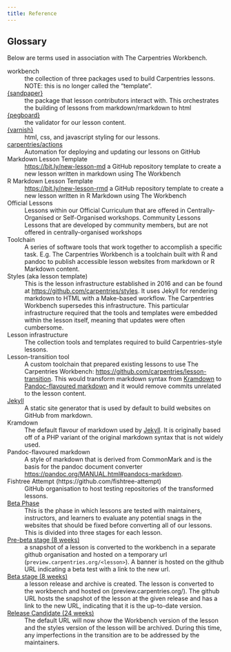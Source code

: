 ```yaml
---
title: Reference
---
```



## Glossary

Below are terms used in association with The Carpentries Workbench.

[workbench]{#workbench .anchored}
: the collection of three packages used to build Carpentries lessons. NOTE: this
  is no longer called the “template”.

[{sandpaper}](https://carpentries.github.io/sandpaper){#sandpaper .anchored}
: the package that lesson contributors interact with. This orchestrates the
  building of lessons from markdown/rmarkdown to html

[{pegboard}](https://carpentries.github.io/pegboard){#pegboard .anchored}
: the validator for our lesson content.

[{varnish}](https://carpentries.github.io/varnish){#varnish .anchored}
: html, css, and javascript styling for our lessons.

[carpentries/actions](https://github.com/carpentries/actions){#actions .anchored}
: Automation for deploying and updating our lessons on GitHub

[Markdown Lesson Template]{#markdown-lesson-template .anchored}
: <https://bit.ly/new-lesson-md> a GitHub repository template to create a new
  lesson written in markdown using The Workbench

[R Markdown Lesson Template]{#r-markdown-lesson-template .anchored}
: <https://bit.ly/new-lesson-rmd> a GitHub repository template to create a new
  lesson written in R Markdown using The Workbench

[Official Lessons]{#official-lessons .anchored}
: Lessons within our Official Curriculum that are offered in
  Centrally-Organised or Self-Organised workshops. Community Lessons Lessons
  that are developed by community members, but are not offered in
  centrally-organised workshops

[Toolchain]{#toolchain  .anchored}
: A series of software tools that work together to accomplish a specific task.
  E.g. The Carpentries Workbench is a toolchain built with R and pandoc to
  publish accessible lesson websites from markdown or R Markdown content.

[Styles (aka lesson template)]{#styles .anchored}
: This is the lesson infrastructure established in 2016 and can be found at
  <https://github.com/carpentries/styles>. It uses Jekyll for rendering markdown
  to HTML with a Make-based workflow. The Carpentries Workbench supersedes this
  infrastructure. This particular infrastructure required that the tools and
  templates were embedded within the lesson itself, meaning that updates were
  often cumbersome. 

[Lesson infrastructure]{#lesson-infrastructure .anchored}
: The collection tools and templates required to build Carpentries-style lessons. 

[Lesson-transition tool]{#lesson-transition-tool .anchored}
: A custom toolchain that prepared existing lessons to use The Carpentries
  Workbench: <https://github.com/carpentries/lesson-transition>. This would
  transform markdown syntax from [Kramdown](#kramdown) to [Pandoc-flavoured
  markdown](#pandoc-flavoured-markdown) and it would remove commits unrelated
  to the lesson content.

[Jekyll](https://jekyllrb.com/){#jekyll .anchored}
: A static site generator that is used by default to build websites on GitHub
  from markdown. 

[Kramdown]{#kramdown .anchored}
: The default flavour of markdown used by
  [Jekyll](#jekyll). It is originally based off of a PHP variant of the
  original markdown syntax that is not widely used. 

[Pandoc-flavoured markdown]{#pandoc-flavoured-markdown .anchored}
: A style of markdown that is derived from CommonMark and is the basis for the
  pandoc document converter <https://pandoc.org/MANUAL.html#pandocs-markdown>.

[Fishtree Attempt (https://github.com/fishtree-attempt) ]{#fishtree-attempt .anchored}
: GitHub organisation to host testing repositories of the transformed lessons. 

[Beta Phase](beta-phase.html){#beta-phase .anchored}
: This is the phase in which lessons are tested with maintainers, instructors,
  and learners to evaluate any potential snags in the websites that should be
  fixed before converting all of our lessons. This is divided into three stages
  for each lesson.

[Pre-beta stage (8 weeks)](beta-phase.html#pre-beta){#pre-beta-stage .anchored}
: a snapshot of a lesson is converted to the workbench in a separate github
  organisation and hosted on a temporary url
  (`preview.carpentries.org/<lesson>`). A banner is hosted on the github URL
  indicating a beta test with a link to the new url. 

[Beta stage (8 weeks)](beta-phase.html#beta){#beta-stage .anchored}
: a lesson release and archive is created. The lesson is converted to the
  workbench and hosted on (preview.carpentries.org/<lesson>). The github URL
  hosts the snapshot of the lesson at the given release and has a link to the
  new URL, indicating that it is the up-to-date version.

[Release Candidate (24 weeks)](beta-phase.html#pre-release){#release-candidate .anchored}
: The default URL will now show the Workbench version of the lesson and the
  styles version of the lesson will be archived. During this time, any
  imperfections in the transition are to be addressed by the maintainers.
